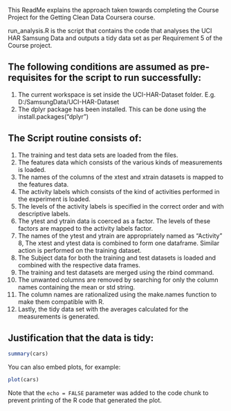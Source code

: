 This ReadMe explains the approach taken towards completing the Course Project for the Getting Clean Data Coursera course. 

run_analysis.R is the script that contains the code that analyses the UCI HAR Samsung Data and outputs a tidy data set as per Requirement 5 of the Course project. 

The following conditions are assumed as pre-requisites for the script to run successfully:
------------------------------------------------------------------------------------------

1. The current workspace is set inside the UCI-HAR-Dataset folder. E.g. D:/SamsungData/UCI-HAR-Dataset 
2. The dplyr package has been installed. This can be done using the install.packages("dplyr")

The Script routine consists of:
-------------------------------

1. The training and test data sets are loaded from the files. 
2. The features data which consists of the various kinds of measurements is loaded.
3. The names of the columns of the xtest and xtrain datasets is mapped to the features data.
4. The activity labels which consists of the kind of activities performed in the experiment is loaded.
5. The levels of the activity labels is specified in the correct order and with descriptive labels.
6. The ytest and ytrain data is coerced as a factor. The levels of these factors are mapped to the activity labels factor. 
7. The names of the ytest and ytrain are appropriately named as "Activity"
8, The xtest and ytest data is combined to form one dataframe. Similar action is performed on the training dataset.
9. The Subject data for both the training and test datasets is loaded and combined with the respective data frames.
10. The training and test datasets are merged using the rbind command.
11. The unwanted columns are removed by searching for only the column names containing the mean or std string.
12. The column names are rationalized using the make.names function to make them compatible with R.
13. Lastly, the tidy data set with the averages calculated for the measurements is generated. 

Justification that the data is tidy:
------------------------------------



```r
summary(cars)
```

You can also embed plots, for example:

```r
plot(cars)
```

Note that the `echo = FALSE` parameter was added to the code chunk to prevent printing of the R code that generated the plot.
